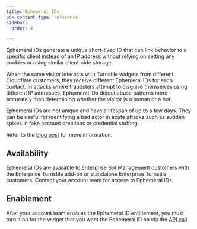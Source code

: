 ```yaml
---
title: Ephemeral IDs
pcx_content_type: reference
sidebar:
  order: 4

---
```


Ephemeral IDs generate a unique short-lived ID that can link behavior to a specific client instead of an IP address without relying on setting any cookies or using similar client-side storage.

When the same visitor interacts with Turnstile widgets from different Cloudflare customers, they receive different Ephemeral IDs for each contact. In attacks where fraudsters attempt to disguise themselves using different IP addresses, Ephemeral IDs detect abuse patterns more accurately than determining whether the visitor is a human or a bot.

Ephemeral IDs are not unique and have a lifespan of up to a few days. They can be useful for identifying a bad actor in acute attacks such as sudden spikes in fake account creations or credential stuffing.

Refer to the [blog post](https://blog.cloudflare.com/turnstile-ephemeral-ids-for-fraud-detection/) for more information.

## Availability

Ephemeral IDs are available to Enterprise Bot Management customers with the Enterprise Turnstile add-on or standalone Enterprise Turnstile customers. Contact your account team for access to Ephemeral IDs.

## Enablement

After your account team enables the Ephemeral ID entitlement, you must turn it on for the widget that you want the Ephemeral ID on via the [API call](/api/resources/turnstile/subresources/widgets/methods/update/).